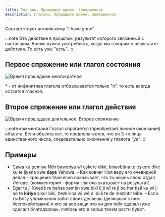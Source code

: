 ```yaml
---
title: Глаголы. Прошедшее время. Завершенное
description: Глаголы. Прошедшее время. Завершенное
---
```


Соответствует английскому "I have gone".

:::note
Это действие в прошлом, результат которого связанный с настоящим. Время нужно употреблять, когда мы говорим о результате действия. То есть уже "есть".
:::

## Первое спряжение или глагол состояния

![Время прошедшее многократное](/img/chapter-7/time-past-3.png)

\* - от инфинитива глагола отбрасывается только "n", то есть всегда остается гласная.

## Второе спряжение или глагол действия

![Время прошедшее длительное. Второе спряжение](/img/chapter-7/time-past-4.png)

:::note комментарий
Глагол спрягается (преобретает личное окончание) объекта. Если объекта нет, то предполагается, что он 3-го лица единственного числа, следовательно окончания у глалога _"ye"_.
:::

## Примеры

- Çawa ku gemiya Nûh baweriya wî eşkere dikir, binavbûna te eşkere dike ku te jiyana xwe **daye** Yehowa. - Как ковчег Ноя веру его очевидной делал - крещение твое ясно показывает, что ты жизнь свою отдал Иегове. (_комментарий_ - форма глагола указывает на результат)
- Eger tu ji Xwedê re behsa xemên xwe bikî û ji wî re ji bo her tiştî ku wî ji bo te **kiriye** şikur bikî, hezkirina wî wê di dilê te de mezintir bibe. - Если ты Богу упоминания забот своих делаешь (делишься с ним беспокойствами) и его за все вещи что он для тебя сделал (уже сделал) благодаришь, любовь его в серце твоем расти будет.
